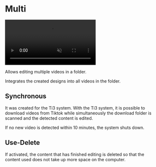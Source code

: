 # Multi

<video autoPlay muted loop controls>
  <source src="https://forum.ve3.plus/assets/files/2024-04-28/docs-english/multi.mp4" type="video/mp4" />
  Your browser does not support the video tag.
</video>


Allows editing multiple videos in a folder.

Integrates the created designs into all videos in the folder.

## Synchronous

It was created for the Ti3 system. With the Ti3 system, it is possible to download videos from Tiktok while simultaneously 
the download folder is scanned and the detected content is edited.

If no new video is detected within 10 minutes, the system shuts down.

## Use-Delete

If activated, the content that has finished editing is deleted so that the content used does not take up more space on the computer.

